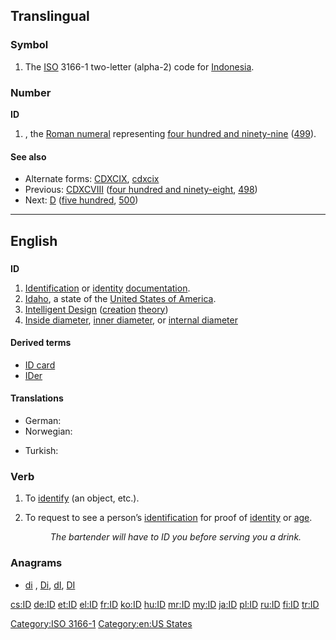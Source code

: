 {{also|Appendix:Variations of "id"}}
==Translingual==
===Symbol===
{{infl|mul|symbol}}
# The [[ISO]] 3166-1 two-letter (alpha-2) code for [[Indonesia]].

===Number===
'''ID'''

# {{misspelling of|CDXCIX|lang=mul}}, the [[Roman numeral]] representing [[four hundred and ninety-nine]] ([[499]]).

====See also====
* Alternate forms: [[CDXCIX]], [[cdxcix]]
* Previous: [[CDXCVIII]] ([[four hundred and ninety-eight]], [[498]])
* Next: [[D]] ([[five hundred]], [[500]])

[[Category:ISO 3166-1]]
----

==English==

==={{abbreviation}}===
'''ID'''

# [[identification|Identification]] or [[identity]] [[documentation]].
# [[Idaho]], a state of the [[United States of America]].
# [[intelligent design|Intelligent Design]] ([[creation]] [[theory]])
# [[Inside diameter]], [[inner diameter]], or [[internal diameter]]

====Derived terms====
* [[ID card]]
* [[IDer]]

====Translations====
{{trans-top|identification or identity documentation, such as in ID card}}
* German: {{t|de|ID|f}}
* Norwegian: {{t-|no|ID|m}}
{{trans-mid}}
* Turkish: {{t|tr|kimlik}}
{{trans-bottom}}

===Verb===
{{en-verb}}

# {{transitive}} To [[identify]] (an object, etc.).
# {{transitive}} To request to see a person’s [[identification]] for proof of [[identity]] or [[age]].
#: ''The bartender will have to ID you before serving you a drink.''

===Anagrams===
* [[di#English|di]] , [[Di#English|Di]], [[dI#English|dI]], [[DI#English|DI]]


[[Category:en:US States]]

[[cs:ID]]
[[de:ID]]
[[et:ID]]
[[el:ID]]
[[fr:ID]]
[[ko:ID]]
[[hu:ID]]
[[mr:ID]]
[[my:ID]]
[[ja:ID]]
[[pl:ID]]
[[ru:ID]]
[[fi:ID]]
[[tr:ID]]
